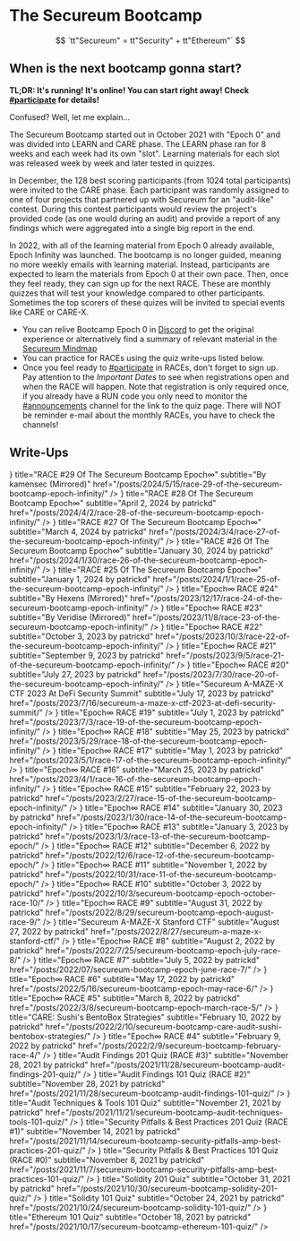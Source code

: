 # The Secureum Bootcamp

$$
`tt"Secureum" = tt"Security" + tt"Ethereum"`
$$


## When is the next bootcamp gonna start?

**TL;DR: It's running! It's online! You can start right away! Check [#participate](https://discord.com/channels/814328279468474419/928441092116975696) for details!**

Confused? Well, let me explain...

The Secureum Bootcamp started out in October 2021 with "Epoch 0" and was divided into LEARN and CARE phase. The LEARN phase ran for 8 weeks and each week had its own "slot". Learning materials for each slot was released week by week and later tested in quizzes.

In December, the 128 best scoring participants (from 1024 total participants) were invited to the CARE phase. Each participant was randomly assigned to one of four projects that partnered up with Secureum for an "audit-like" contest. During this contest participants would review the project's provided code (as one would during an audit) and provide a report of any findings which were aggregated into a single big report in the end.

In 2022, with all of the learning material from Epoch 0 already available, Epoch Infinity was launched. The bootcamp is no longer guided, meaning no more weekly emails with learning material. Instead, participants are expected to learn the materials from Epoch 0 at their own pace. Then, once they feel ready, they can sign up for the next RACE. These are monthly quizzes that will test your knowledge compared to other participants. Sometimes the top scorers of these quizes will be invited to special events like CARE or CARE-X.

* You can relive Bootcamp Epoch 0 in [Discord](https://discord.com/channels/814328279468474419/866157287424917564/866359765311160330) to get the original experience or alternatively find a summary of relevant material in the [Secureum Mindmap](https://github.com/x676f64/secureum-mind_map)
* You can practice for RACEs using the quiz write-ups listed below.
* Once you feel ready to [#participate](https://discord.com/channels/814328279468474419/928441092116975696) in RACEs, don't forget to sign up. Pay attention to the *Important Dates* to see when registrations open and when the RACE will happen. Note that registration is only required once, if you already have a RUN code you only need to monitor the [#announcements](https://discord.com/channels/814328279468474419/927065287172427798) channel for the link to the quiz page. There will NOT be reminder e-mail about the monthly RACEs, you have to check the channels!

## Write-Ups

<ArticleCards>
  <ArticleCard
    icon={<GlobeIcon />}
    title="RACE #29 Of The Secureum Bootcamp Epoch∞"
    subtitle="By kamensec (Mirrored)"
    href="/posts/2024/5/15/race-29-of-the-secureum-bootcamp-epoch-infinity/"
  />
  <ArticleCard
    icon={<NewsletterIcon />}
    title="RACE #28 Of The Secureum Bootcamp Epoch∞"
    subtitle="April 2, 2024 by patrickd"
    href="/posts/2024/4/2/race-28-of-the-secureum-bootcamp-epoch-infinity/"
  />
  <ArticleCard
    icon={<NewsletterIcon />}
    title="RACE #27 Of The Secureum Bootcamp Epoch∞"
    subtitle="March 4, 2024 by patrickd"
    href="/posts/2024/3/4/race-27-of-the-secureum-bootcamp-epoch-infinity/"
  />
  <ArticleCard
    icon={<NewsletterIcon />}
    title="RACE #26 Of The Secureum Bootcamp Epoch∞"
    subtitle="January 30, 2024 by patrickd"
    href="/posts/2024/1/30/race-26-of-the-secureum-bootcamp-epoch-infinity/"
  />
  <ArticleCard
    icon={<NewsletterIcon />}
    title="RACE #25 Of The Secureum Bootcamp Epoch∞"
    subtitle="January 1, 2024 by patrickd"
    href="/posts/2024/1/1/race-25-of-the-secureum-bootcamp-epoch-infinity/"
  />
  <ArticleCard
    icon={<GlobeIcon />}
    title="Epoch∞ RACE #24"
    subtitle="By Hexens (Mirrored)"
    href="/posts/2023/12/17/race-24-of-the-secureum-bootcamp-epoch-infinity/"
  />
  <ArticleCard
    icon={<GlobeIcon />}
    title="Epoch∞ RACE #23"
    subtitle="By Veridise (Mirrored)"
    href="/posts/2023/11/8/race-23-of-the-secureum-bootcamp-epoch-infinity/"
  />
  <ArticleCard
    icon={<NewsletterIcon />}
    title="Epoch∞ RACE #22"
    subtitle="October 3, 2023 by patrickd"
    href="/posts/2023/10/3/race-22-of-the-secureum-bootcamp-epoch-infinity/"
  />
  <ArticleCard
    icon={<NewsletterIcon />}
    title="Epoch∞ RACE #21"
    subtitle="September 9, 2023 by patrickd"
    href="/posts/2023/9/5/race-21-of-the-secureum-bootcamp-epoch-infinity/"
  />
  <ArticleCard
    icon={<NewsletterIcon />}
    title="Epoch∞ RACE #20"
    subtitle="July 27, 2023 by patrickd"
    href="/posts/2023/7/30/race-20-of-the-secureum-bootcamp-epoch-infinity/"
  />
  <ArticleCard
    icon={<NewsletterIcon />}
    title="Secureum A-MAZE-X CTF 2023 At DeFi Security Summit"
    subtitle="July 17, 2023 by patrickd"
    href="/posts/2023/7/16/secureum-a-maze-x-ctf-2023-at-defi-security-summit/"
  />
  <ArticleCard
    icon={<NewsletterIcon />}
    title="Epoch∞ RACE #19"
    subtitle="July 1, 2023 by patrickd"
    href="/posts/2023/7/3/race-19-of-the-secureum-bootcamp-epoch-infinity/"
  />
  <ArticleCard
    icon={<NewsletterIcon />}
    title="Epoch∞ RACE #18"
    subtitle="May 25, 2023 by patrickd"
    href="/posts/2023/5/29/race-18-of-the-secureum-bootcamp-epoch-infinity/"
  />
  <ArticleCard
    icon={<NewsletterIcon />}
    title="Epoch∞ RACE #17"
    subtitle="May 1, 2023 by patrickd"
    href="/posts/2023/5/1/race-17-of-the-secureum-bootcamp-epoch-infinity/"
  />
  <ArticleCard
    icon={<NewsletterIcon />}
    title="Epoch∞ RACE #16"
    subtitle="March 25, 2023 by patrickd"
    href="/posts/2023/4/1/race-16-of-the-secureum-bootcamp-epoch-infinity/"
  />
  <ArticleCard
    icon={<NewsletterIcon />}
    title="Epoch∞ RACE #15"
    subtitle="February 22, 2023 by patrickd"
    href="/posts/2023/2/27/race-15-of-the-secureum-bootcamp-epoch-infinity/"
  />
  <ArticleCard
    icon={<NewsletterIcon />}
    title="Epoch∞ RACE #14"
    subtitle="January 30, 2023 by patrickd"
    href="/posts/2023/1/30/race-14-of-the-secureum-bootcamp-epoch-infinity/"
  />
  <ArticleCard
    icon={<NewsletterIcon />}
    title="Epoch∞ RACE #13"
    subtitle="January 3, 2023 by patrickd"
    href="/posts/2023/1/3/race-13-of-the-secureum-bootcamp-epoch/"
  />
  <ArticleCard
    icon={<NewsletterIcon />}
    title="Epoch∞ RACE #12"
    subtitle="December 6, 2022 by patrickd"
    href="/posts/2022/12/6/race-12-of-the-secureum-bootcamp-epoch/"
  />
  <ArticleCard
    icon={<NewsletterIcon />}
    title="Epoch∞ RACE #11"
    subtitle="November 1, 2022 by patrickd"
    href="/posts/2022/10/31/race-11-of-the-secureum-bootcamp-epoch/"
  />
  <ArticleCard
    icon={<NewsletterIcon />}
    title="Epoch∞ RACE #10"
    subtitle="October 3, 2022 by patrickd"
    href="/posts/2022/10/3/secureum-bootcamp-epoch-october-race-10/"
  />
  <ArticleCard
    icon={<NewsletterIcon />}
    title="Epoch∞ RACE #9"
    subtitle="August 31, 2022 by patrickd"
    href="/posts/2022/8/29/secureum-bootcamp-epoch-august-race-9/"
  />
  <ArticleCard
    icon={<NewsletterIcon />}
    title="Secureum A-MAZE-X Stanford CTF"
    subtitle="August 27, 2022 by patrickd"
    href="/posts/2022/8/27/secureum-a-maze-x-stanford-ctf/"
  />
  <ArticleCard
    icon={<NewsletterIcon />}
    title="Epoch∞ RACE #8"
    subtitle="August 2, 2022 by patrickd"
    href="/posts/2022/7/25/secureum-bootcamp-epoch-july-race-8/"
  />
  <ArticleCard
    icon={<NewsletterIcon />}
    title="Epoch∞ RACE #7"
    subtitle="July 5, 2022 by patrickd"
    href="/posts/2022/07/secureum-bootcamp-epoch-june-race-7/"
  />
  <ArticleCard
    icon={<NewsletterIcon />}
    title="Epoch∞ RACE #6"
    subtitle="May 17, 2022 by patrickd"
    href="/posts/2022/5/16/secureum-bootcamp-epoch-may-race-6/"
  />
  <ArticleCard
    icon={<NewsletterIcon />}
    title="Epoch∞ RACE #5"
    subtitle="March 8, 2022 by patrickd"
    href="/posts/2022/3/8/secureum-bootcamp-epoch-march-race-5/"
  />
  <ArticleCard
    icon={<NewsletterIcon />}
    title="CARE: Sushi's BentoBox Strategies"
    subtitle="February 10, 2022 by patrickd"
    href="/posts/2022/2/10/secureum-bootcamp-care-audit-sushi-bentobox-strategies/"
  />
  <ArticleCard
    icon={<NewsletterIcon />}
    title="Epoch∞ RACE #4"
    subtitle="February 9, 2022 by patrickd"
    href="/posts/2022/2/9/secureum-bootcamp-february-race-4/"
  />
  <ArticleCard
    icon={<NewsletterIcon />}
    title="Audit Findings 201 Quiz (RACE #3)"
    subtitle="November 28, 2021 by patrickd"
    href="/posts/2021/11/28/secureum-bootcamp-audit-findings-201-quiz/"
  />
  <ArticleCard
    icon={<NewsletterIcon />}
    title="Audit Findings 101 Quiz (RACE #2)"
    subtitle="November 28, 2021 by patrickd"
    href="/posts/2021/11/28/secureum-bootcamp-audit-findings-101-quiz/"
  />
  <ArticleCard
    icon={<NewsletterIcon />}
    title="Audit Techniques & Tools 101 Quiz"
    subtitle="November 21, 2021 by patrickd"
    href="/posts/2021/11/21/secureum-bootcamp-audit-techniques-tools-101-quiz/"
  />
  <ArticleCard
    icon={<NewsletterIcon />}
    title="Security Pitfalls & Best Practices 201 Quiz (RACE #1)"
    subtitle="November 14, 2021 by patrickd"
    href="/posts/2021/11/14/secureum-bootcamp-security-pitfalls-amp-best-practices-201-quiz/"
  />
  <ArticleCard
    icon={<NewsletterIcon />}
    title="Security Pitfalls & Best Practices 101 Quiz (RACE #0)"
    subtitle="November 8, 2021 by patrickd"
    href="/posts/2021/11/7/secureum-bootcamp-security-pitfalls-amp-best-practices-101-quiz/"
  />
  <ArticleCard
    icon={<NewsletterIcon />}
    title="Solidity 201 Quiz"
    subtitle="October 31, 2021 by patrickd"
    href="/posts/2021/10/30/secureum-bootcamp-solidity-201-quiz/"
  />
  <ArticleCard
    icon={<NewsletterIcon />}
    title="Solidity 101 Quiz"
    subtitle="October 24, 2021 by patrickd"
    href="/posts/2021/10/24/secureum-bootcamp-solidity-101-quiz/"
  />
  <ArticleCard
    icon={<NewsletterIcon />}
    title="Ethereum 101 Quiz"
    subtitle="October 18, 2021 by patrickd"
    href="/posts/2021/10/17/secureum-bootcamp-ethereum-101-quiz/"
  />
</ArticleCards>